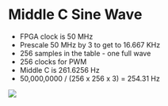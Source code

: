 = Middle C Sine Wave =

* FPGA clock is 50 MHz
* Prescale 50 MHz by 3 to get to 16.667 KHz
* 256 samples in the table - one full wave
* 256 clocks for PWM
* Middle C is 261.6256 Hz
* 50,000,0000 / (256 x 256 x 3) = 254.31 Hz

<img src="https://raw.githubusercontent.com/douggilliland/FPGA_Sound/main/MiddleCSine/MiddleC_Scope_Cap.png"></img>

